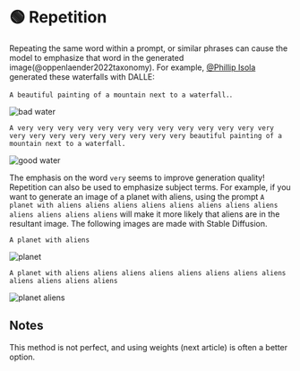 
# 🟢 Repetition

Repeating the same word within a prompt, or similar phrases can cause the model
to emphasize that word in the generated image(@oppenlaender2022taxonomy). For example, [@Phillip Isola](https://twitter.com/phillip_isola/status/1532189632217112577) generated these waterfalls with DALLE:

`A beautiful painting of a mountain next to a waterfall.`.

<div style={{ textAlign: "center" }}>
  <Image
    src="/docs/assets/images_chapter/bad_water.webp"
    className="img-docs"
    width={1612}
    height={644}
    style={{ width: "750px", margin: "auto" }}
    alt="bad water" />
</div>

`A very very very very very very very very very very very very very very very very very very very very very very beautiful painting of a mountain next to a waterfall.`

<div style={{ textAlign: "center" }}>
  <Image
    src="/docs/assets/images_chapter/good_water.webp"
    className="img-docs"
    width={1612}
    height={652}
    style={{ width: "750px", margin: "auto" }}
    alt="good water" />
</div>

The emphasis on the word `very` seems to improve generation quality! Repetition can
also be used to emphasize subject terms. For example, if you want to generate an image
of a planet with aliens, using the prompt `A planet with aliens aliens aliens aliens aliens aliens aliens aliens aliens aliens aliens aliens`
will make it more likely that aliens are in the resultant image. The following images are made with Stable Diffusion.

`A planet with aliens`

<div style={{ textAlign: "center" }}>
  <Image
    src="/docs/assets/images_chapter/planet.webp"
    className="img-docs"
    width={550}
    height={510}
    style={{ width: "250px", margin: "auto" }}
    alt="planet" />
</div>

`A planet with aliens aliens aliens aliens aliens aliens aliens aliens aliens aliens aliens aliens`

<div style={{ textAlign: "center" }}>
  <Image
    src="/docs/assets/images_chapter/planet_aliens.webp"
    className="img-docs"
    width={560}
    height={572}
    style={{ width: "250px", margin: "auto" }}
    alt="planet aliens" />
</div>

## Notes

This method is not perfect, and using weights (next article) is often a better option.
